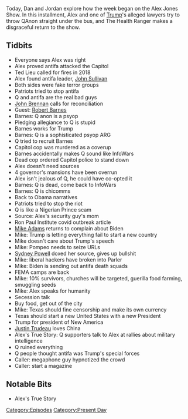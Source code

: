 {{DEFAULTSORT:
    #_EPISODE_0519:January 10-11, 2021
}}{{Episode
    | title             = January 10-11, 2021
    | caption           = Listen to this episode on [https://knowledgefight.libsyn.com/519-january-10-11-2021 Libsyn] [https://open.spotify.com/episode/5EMOQYPSQxwoTCdwll1LM8 Spotify], Read the [[Transcript/519: January 10-11, 2021|Unofficial Transcript]]
    | episodeNumber     = 519
    | length            = 01:49:29
    | airDate           = January 13, 2021
    | coverageStartDate = January 10, 2021
    | coverageEndDate   = January 11, 2021
    | episodeType       = [[:Category:Present Day|Present Day]]
    | appearance        = [[Ted Lieu]], [[John Sullivan]], [[John Brennan]], [[Robert Barnes]], [[Mike Adams]], [[Mike Pompeo]], [[Sydney Powell]], [[Justin Trudeau]]
    | previousEpisode   = [[518: January 7-8, 2021]]
    | nextEpisode       = [[520: January 12-13, 2021]]
}}

{{Stub}}

Today, Dan and Jordan explore how the week began on the Alex Jones Show.  In this installment, Alex and one of [[Donald Trump|Trump]]'s alleged lawyers try to throw QAnon straight under the bus, and The Health Ranger makes a disgraceful return to the show.

==Tidbits==

*Everyone says Alex was right
*Alex proved antifa attacked the Capitol
*Ted Lieu called for fires in 2018
*Alex found antifa leader, [[John Sullivan]]
*Both sides were fake terror groups
*Patriots tried to stop antifa
*Q and antifa are the real bad guys
*[[John Brennan]] calls for reconciliation
*Guest: [[Robert Barnes]]
*Barnes: Q anon is a psyop
*Pledging allegiance to Q is stupid
*Barnes works for Trump
*Barnes: Q is a sophisticated psyop ARG
*Q tried to recruit Barnes
*Capitol cop was murdered as a coverup
*Barnes accidentally makes Q sound like InfoWars
*Dead cop ordered Capitol police to stand down
*Alex doesn't need sources
*4 governor's mansions have been overrun
*Alex isn't jealous of Q, he could have co-opted it
*Barnes: Q is dead, come back to InfoWars
*Barnes: Q is chicomms
*Back to Obama narratives
*Patriots tried to stop the riot
*Q is like a Nigerian Prince scam
*Source: Alex's security guy's mom
*Ron Paul Institute covid outbreak article
*[[Mike Adams]] returns to complain about Biden
*Mike: Trump is letting everything fail to start a new country
*Mike doesn't care about Trump's speech
*Mike: Pompeo needs to seize URLs
*[[Sydney Powell]] doxed her source, gives up bullshit
*Mike: liberal hackers have broken into Parler
*Mike: Biden is sending out antifa death squads
*FEMA camps are back
*Mike: 10% survivors, churches will be targeted, guerilla food farming, smuggling seeds
*Mike: Alex speaks for humanity
*Secession talk
*Buy food, get out of the city
*Mike: Texas should fine censorship and make its own currency
*Texas should start a new United States with a new President
*Trump for president of New America
*[[Justin Trudeau]] loves China
*Alex's True Story: Q supporters talk to Alex at rallies about military intelligence
*Q ruined everything
*Q people thought antifa was Trump's special forces
*Caller: megaphone guy hypnotized the crowd
*Caller: start a magazine

==Notable Bits==

*Alex's True Story

[[Category:Episodes]]
[[Category:Present Day]]
